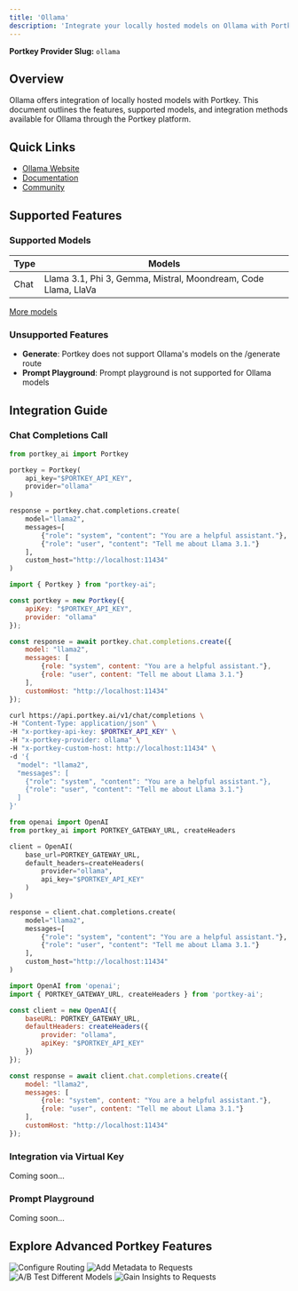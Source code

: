 ```yaml
---
title: 'Ollama'
description: 'Integrate your locally hosted models on Ollama with Portkey'
---
```


**Portkey Provider Slug:** `ollama`

## Overview

Ollama offers integration of locally hosted models with Portkey. This document outlines the features, supported models, and integration methods available for Ollama through the Portkey platform.

## Quick Links

- [Ollama Website](https://ollama.com)
- [Documentation](https://ollama.com/library)
- [Community](https://portkey.ai/community)

## Supported Features

### Supported Models

| Type | Models |
|------|--------|
| Chat | Llama 3.1, Phi 3, Gemma, Mistral, Moondream, Code Llama, LlaVa |

[More models](https://github.com/ollama/ollama?tab=readme-ov-file#model-library)

### Unsupported Features

- **Generate**: Portkey does not support Ollama's models on the /generate route
- **Prompt Playground**: Prompt playground is not supported for Ollama models

## Integration Guide

### Chat Completions Call

<CodeGroup>

```python Python
from portkey_ai import Portkey

portkey = Portkey(
    api_key="$PORTKEY_API_KEY",
    provider="ollama"
)

response = portkey.chat.completions.create(
    model="llama2",
    messages=[
        {"role": "system", "content": "You are a helpful assistant."},
        {"role": "user", "content": "Tell me about Llama 3.1."}
    ],
    custom_host="http://localhost:11434"
)
```

```js Node.js
import { Portkey } from "portkey-ai";

const portkey = new Portkey({
    apiKey: "$PORTKEY_API_KEY",
    provider: "ollama"
});

const response = await portkey.chat.completions.create({
    model: "llama2",
    messages: [
        {role: "system", content: "You are a helpful assistant."},
        {role: "user", content: "Tell me about Llama 3.1."}
    ],
    customHost: "http://localhost:11434"
});
```

```bash cURL
curl https://api.portkey.ai/v1/chat/completions \
-H "Content-Type: application/json" \
-H "x-portkey-api-key: $PORTKEY_API_KEY" \
-H "x-portkey-provider: ollama" \
-H "x-portkey-custom-host: http://localhost:11434" \
-d '{
  "model": "llama2",
  "messages": [
    {"role": "system", "content": "You are a helpful assistant."},
    {"role": "user", "content": "Tell me about Llama 3.1."}
  ]
}'
```

```python OpenAI Python SDK
from openai import OpenAI
from portkey_ai import PORTKEY_GATEWAY_URL, createHeaders

client = OpenAI(
    base_url=PORTKEY_GATEWAY_URL,
    default_headers=createHeaders(
        provider="ollama",
        api_key="$PORTKEY_API_KEY"
    )
)

response = client.chat.completions.create(
    model="llama2",
    messages=[
        {"role": "system", "content": "You are a helpful assistant."},
        {"role": "user", "content": "Tell me about Llama 3.1."}
    ],
    custom_host="http://localhost:11434"
)
```

```js OpenAI Node.js SDK
import OpenAI from 'openai';
import { PORTKEY_GATEWAY_URL, createHeaders } from 'portkey-ai';

const client = new OpenAI({
    baseURL: PORTKEY_GATEWAY_URL,
    defaultHeaders: createHeaders({
        provider: "ollama",
        apiKey: "$PORTKEY_API_KEY"
    })
});

const response = await client.chat.completions.create({
    model: "llama2",
    messages: [
        {role: "system", content: "You are a helpful assistant."},
        {role: "user", content: "Tell me about Llama 3.1."}
    ],
    customHost: "http://localhost:11434"
});
```

</CodeGroup>

### Integration via Virtual Key

Coming soon...

### Prompt Playground

Coming soon...

## Explore Advanced Portkey Features

<CardGroup cols={2}>
  <Card title="Configure Routing" href="/docs/product/ai-gateway/routing">
    <img src="/api/placeholder/400/320" alt="Configure Routing" />
  </Card>
  <Card title="Add Metadata to Requests" href="/docs/product/observability/metadata">
    <img src="/api/placeholder/400/320" alt="Add Metadata to Requests" />
  </Card>
  <Card title="A/B Test Different Models" href="/docs/product/ai-gateway/load-balance">
    <img src="/api/placeholder/400/320" alt="A/B Test Different Models" />
  </Card>
  <Card title="Gain Insights to Requests" href="/docs/product/observability/traces">
    <img src="/api/placeholder/400/320" alt="Gain Insights to Requests" />
  </Card>
</CardGroup>